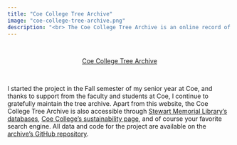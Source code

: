 ```yaml
---
title: "Coe College Tree Archive"
image: "coe-college-tree-archive.png"
description: "<br> The Coe College Tree Archive is an online record of trees on Coe College’s campus. By creating an online archive, the project attempts to collect valuable environmental data and promote engagement with Coe’s urban forest. The online archive features interactive maps, profiles of Coe’s trees, environmental benefit estimates, tips for tree identification, and opportunities to contribute to the archive."
---
```


<br>

<center>

<a class="button" href="https://coetreearchive.github.io">Coe College Tree Archive</a>

</center>

<br>

I started the project in the Fall semester of my senior year at Coe, and thanks to support from the faculty and students at Coe, I continue to gratefully maintain the tree archive. Apart from this website, the Coe College Tree Archive is also accessible through [Stewart Memorial Library's databases](https://coe.libguides.com/az.php), [Coe College's sustainability page](https://www.coe.edu/why-coe/discover-coe/environmental-sustainability-coe-green), and of course your favorite search engine. All data and code for the project are available on the [archive's GitHub repository](https://github.com/CoeTreeArchive/CoeTreeArchive.github.io).
